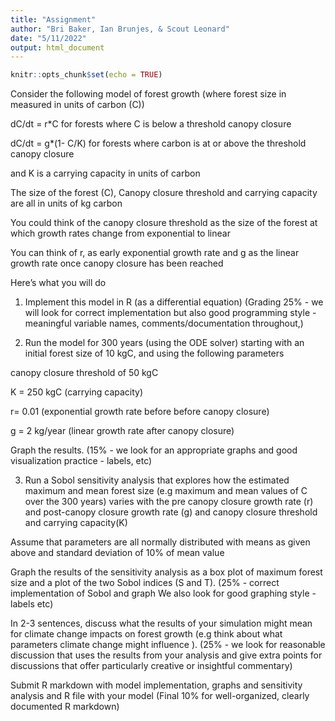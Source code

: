 ```yaml
---
title: "Assignment"
author: "Bri Baker, Ian Brunjes, & Scout Leonard"
date: "5/11/2022"
output: html_document
---
```


```r
knitr::opts_chunk$set(echo = TRUE)
```

Consider the following model of forest growth (where forest size in measured in units of carbon (C))

dC/dt  = r*C  for forests where C is below a threshold canopy closure

dC/dt = g*(1- C/K) for forests where carbon is  at or above the threshold canopy closure

and K is a carrying capacity in units of carbon

The size of the forest (C), Canopy closure threshold and carrying capacity are all in units of kg carbon 

You could think of the canopy closure threshold as the size of the forest at which growth rates change from exponential to linear

You can think of r, as early exponential growth rate and g as the linear growth rate once canopy closure has been reached

Here's what you will do

1. Implement this model in R (as a differential equation) (Grading 25% - we will look for correct implementation but also good programming style - meaningful variable names, comments/documentation throughout,)

2. Run the model for 300 years (using the ODE solver)  starting with an initial forest size of 10 kgC, and using the following parameters

canopy closure threshold of 50 kgC 

 K = 250 kgC (carrying capacity) 

 r=  0.01 (exponential growth rate before before canopy closure)

 g = 2 kg/year (linear growth rate after canopy closure)

Graph the results. (15% - we look for an appropriate graphs and good visualization practice - labels, etc)

3. Run a Sobol sensitivity analysis that explores how the estimated maximum and mean forest size (e.g maximum and mean values of C over the 300 years) varies with the pre canopy closure growth rate (r) and post-canopy closure growth rate (g) and canopy closure threshold and carrying capacity(K)

Assume that parameters are all normally distributed with means as given above and standard deviation of 10% of mean value

Graph the results of the sensitivity analysis as a box plot of maximum forest size and a plot of the two Sobol indices (S and T). (25% - correct implementation of Sobol and graph We also look for good graphing style -labels etc)

In 2-3 sentences, discuss what the results of your simulation might mean for climate change impacts on forest growth (e.g think about what parameters climate change might influence ). (25% - we look for reasonable discussion that uses the results from your analysis and give extra points for discussions that offer particularly creative or insightful commentary)

Submit R markdown with model implementation, graphs and sensitivity analysis and R file with your model (Final 10% for well-organized, clearly documented R markdown)